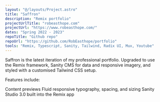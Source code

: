 ```yaml
---
layout: "@/layouts/Project.astro"
title: "Saffron"
description: "Remix portfolio"
projectUrlTitle: "robeasthope.com"
projectUrl: "https://www.robeasthope.com/"
dates: "Spring 2022 - 2023"
repoTitle: "Github repo"
repoUrl: "https://github.com/RobEasthope/portfolio"
tools: "Remix, Typescript, Sanity, Tailwind, Radix UI, Mux, Youtube"
---
```


Saffron is the latest iteration of my professional portfolio. Upgraded to use the Remix framework, Sanity CMS for data and responsive imagery, and styled with a customised Tailwind CSS setup.

Features include:

Content previews
Fluid responsive typography, spacing, and sizing
Sanity Studio 3.0 built into the Remix app
